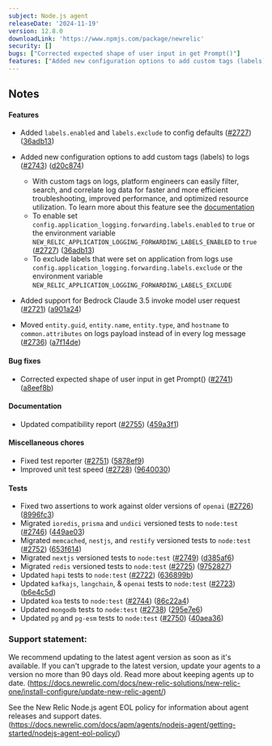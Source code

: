 ---
subject: Node.js agent
releaseDate: '2024-11-19'
version: 12.8.0
downloadLink: 'https://www.npmjs.com/package/newrelic'
security: []
bugs: ["Corrected expected shape of user input in get Prompt()"]
features: ["Added new configuration options to add custom tags (labels) to logs","Moved `entity.guid`, `entity.name`, `entity.type`, and `hostname` to `common.attributes` on logs payload instead of in every log message","Added support for Bedrock Claude 3.5 invoke model user request"]
---

## Notes

#### Features

* Added `labels.enabled` and `labels.exclude` to config defaults ([#2727](https://github.com/newrelic/node-newrelic/pull/2727)) ([36adb13](https://github.com/newrelic/node-newrelic/commit/36adb13caad41a5df5a5fa9345b9dcb9061db969))
* Added new configuration options to add custom tags (labels) to logs ([#2743](https://github.com/newrelic/node-newrelic/pull/2743)) ([d20c874](https://github.com/newrelic/node-newrelic/commit/d20c874638ebb19f8888003d4402bce17e56360f))
    * With custom tags on logs, platform engineers can easily filter, search, and correlate log data for faster and more efficient troubleshooting, improved performance, and optimized resource utilization. To learn more about this feature see the [documentation](https://docs.newrelic.com/docs/logs/logs-context/custom-tags-agent-forwarder-logs/)
    * To enable set `config.application_logging.forwarding.labels.enabled` to `true` or the environment variable `NEW_RELIC_APPLICATION_LOGGING_FORWARDING_LABELS_ENABLED` to `true` ([#2727](https://github.com/newrelic/node-newrelic/pull/2727)) ([36adb13](https://github.com/newrelic/node-newrelic/commit/36adb13caad41a5df5a5fa9345b9dcb9061db969))
    * To exclude labels that were set on application from logs use `config.application_logging.forwarding.labels.exclude` or the environment variable `NEW_RELIC_APPLICATION_LOGGING_FORWARDING_LABELS_EXCLUDE`
* Added support for Bedrock Claude 3.5 invoke model user request ([#2721](https://github.com/newrelic/node-newrelic/pull/2721)) ([a901a24](https://github.com/newrelic/node-newrelic/commit/a901a2499e73e0f1142054ead53e7b99df94b201))

* Moved `entity.guid`, `entity.name`, `entity.type`, and `hostname` to `common.attributes` on logs payload instead of in every log message ([#2736](https://github.com/newrelic/node-newrelic/pull/2736)) ([a7f14de](https://github.com/newrelic/node-newrelic/commit/a7f14def489000ab7492b01155069b1a084eeb36))

#### Bug fixes

* Corrected expected shape of user input in get Prompt() ([#2741](https://github.com/newrelic/node-newrelic/pull/2741)) ([a8eef8b](https://github.com/newrelic/node-newrelic/commit/a8eef8b0f80ec2b0db5834a722a69f58a32b5676))

#### Documentation

* Updated compatibility report ([#2755](https://github.com/newrelic/node-newrelic/pull/2755)) ([459a3f1](https://github.com/newrelic/node-newrelic/commit/459a3f19ee080a3a2e560636ce087f9e91bc529e))

#### Miscellaneous chores

* Fixed test reporter ([#2751](https://github.com/newrelic/node-newrelic/pull/2751)) ([5878ef9](https://github.com/newrelic/node-newrelic/commit/5878ef9844fd56038d08e3b2f8cd9e26ba8c4c92))
* Improved unit test speed ([#2728](https://github.com/newrelic/node-newrelic/pull/2728)) ([9640030](https://github.com/newrelic/node-newrelic/commit/96400304e451502ce2f09b569b46eaff271fd9ab))

#### Tests

* Fixed two assertions to work against older versions of `openai` ([#2726](https://github.com/newrelic/node-newrelic/pull/2726)) ([8996fc3](https://github.com/newrelic/node-newrelic/commit/8996fc3538735d7ad2d447bc7c4221b08c6c2be5))
* Migrated `ioredis`, `prisma` and `undici` versioned tests to `node:test` ([#2746](https://github.com/newrelic/node-newrelic/pull/2746)) ([449ae03](https://github.com/newrelic/node-newrelic/commit/449ae03883d2a5e92d11590372993eedc976ab99))
* Migrated `memcached`, `nestjs`, and `restify` versioned tests to `node:test` ([#2752](https://github.com/newrelic/node-newrelic/pull/2752)) ([653f614](https://github.com/newrelic/node-newrelic/commit/653f61410a0258683ac104cd8b8b2e7ae7c61043))
* Migrated `nextjs` versioned tests to `node:test` ([#2749](https://github.com/newrelic/node-newrelic/pull/2749)) ([d385af6](https://github.com/newrelic/node-newrelic/commit/d385af69c84a5425cee9ff19eaeadcba9e63a761))
* Migrated `redis` versioned tests to `node:test` ([#2725](https://github.com/newrelic/node-newrelic/pull/2725)) ([9752827](https://github.com/newrelic/node-newrelic/commit/97528270c70ecaac9161f4eb0cc78ffcc482be36))
* Updated `hapi` tests to `node:test` ([#2722](https://github.com/newrelic/node-newrelic/pull/2722)) ([636899b](https://github.com/newrelic/node-newrelic/commit/636899b487e196572a3bc0970e7338d0c9f113cf))
* Updated `kafkajs`, `langchain`, & `openai` tests to `node:test` ([#2723](https://github.com/newrelic/node-newrelic/pull/2723)) ([b6e4c5d](https://github.com/newrelic/node-newrelic/commit/b6e4c5d4c59032a615fea6d12623a881a6211917))
* Updated `koa` tests to `node:test` ([#2744](https://github.com/newrelic/node-newrelic/pull/2744)) ([86c22a4](https://github.com/newrelic/node-newrelic/commit/86c22a4813ec5a63ae8bd04f7d9d013979ac34ed))
* Updated `mongodb` tests to `node:test` ([#2738](https://github.com/newrelic/node-newrelic/pull/2738)) ([295e7e6](https://github.com/newrelic/node-newrelic/commit/295e7e6441b7220022ce4fcaaf33054945a678b0))
* Updated `pg` and `pg-esm` tests to `node:test` ([#2750](https://github.com/newrelic/node-newrelic/pull/2750)) ([40aea36](https://github.com/newrelic/node-newrelic/commit/40aea36320d15b201800431268be2c3d4c794a7b))


### Support statement:

We recommend updating to the latest agent version as soon as it's available. If you can't upgrade to the latest version, update your agents to a version no more than 90 days old. Read more about keeping agents up to date. (https://docs.newrelic.com/docs/new-relic-solutions/new-relic-one/install-configure/update-new-relic-agent/)

See the New Relic Node.js agent EOL policy for information about agent releases and support dates. (https://docs.newrelic.com/docs/apm/agents/nodejs-agent/getting-started/nodejs-agent-eol-policy/)